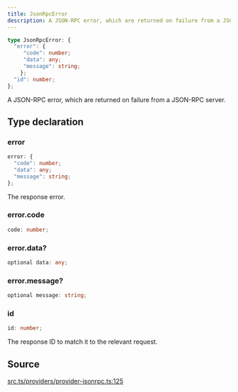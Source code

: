 ```yaml
---
title: JsonRpcError
description: A JSON-RPC error, which are returned on failure from a JSON-RPC server....
---
```


```ts
type JsonRpcError: {
  "error": {
     "code": number;
     "data": any;
     "message": string;
    };
  "id": number;
};
```

A JSON-RPC error, which are returned on failure from a JSON-RPC server.

## Type declaration

### error

```ts
error: {
  "code": number;
  "data": any;
  "message": string;
};
```

The response error.

### error.code

```ts
code: number;
```

### error.data?

```ts
optional data: any;
```

### error.message?

```ts
optional message: string;
```

### id

```ts
id: number;
```

The response ID to match it to the relevant request.

## Source

[src.ts/providers/provider-jsonrpc.ts:125](https://github.com/dominant-strategies/quais-6.js/blob/3f482dd134064d41657ff7dc9ba8162f741c9c83/src.ts/providers/provider-jsonrpc.ts#L125)
